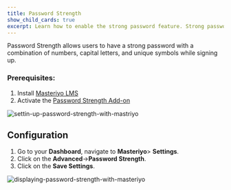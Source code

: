 ```yaml
---
title: Password Strength
show_child_cards: true
excerpt: Learn how to enable the strong password feature. Strong password with numbers, capital letters, and unique symbols while signing up.
---
```


Password Strength allows users to have a strong password with a combination of numbers, capital letters, and unique symbols while signing up.


### Prerequisites:
1. Install [Masteriyo LMS](https://docs.masteriyo.com/getting-started/installation)
2. Activate the [Password Strength Add-on](https://docs.masteriyo.com/getting-started/activate-masteriyo-addons)

![settin-up-password-strength-with-mastriyo](https://user-images.githubusercontent.com/24367265/189648775-2e96ceb1-7bf5-4f22-972d-80fe25992ef7.png)

## Configuration 
1. Go to your **Dashboard**, navigate to **Masteriyo**> **Settings**.
2. Click on the **Advanced**->**Password Strength**.
3. Click on the **Save Settings**.

![displaying-password-strength-with-masteriyo](https://user-images.githubusercontent.com/24367265/189648517-046dfbbd-aa66-4f60-ada7-c14cf7f66919.png)
